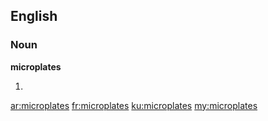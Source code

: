 ==English==

===Noun===
'''microplates'''

# {{plural of|microplate}}

[[ar:microplates]]
[[fr:microplates]]
[[ku:microplates]]
[[my:microplates]]